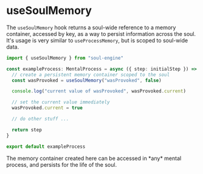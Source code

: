 # useSoulMemory

The `useSoulMemory` hook returns a soul-wide reference to a memory container, accessed by key, as a way to persist information across the soul. It's usage is very similar to `useProcessMemory`, but is scoped to soul-wide data.

```typescript filename="exampleProcess.ts" {1,5-10}
import { useSoulMemory } from "soul-engine"

const exampleProcess: MentalProcess = async ({ step: initialStep }) => {
  // create a persistent memory container scoped to the soul
  const wasProvoked = useSoulMemory("wasProvoked", false)

  console.log("current value of wasProvoked", wasProvoked.current)

  // set the current value immediately
  wasProvoked.current = true

  // do other stuff ...

  return step
}

export default exampleProcess
```

 
<Callout type="info" emoji="ℹ️">
The memory container created here can be accessed in *any* mental process, and persists for the life of the soul.
</Callout>